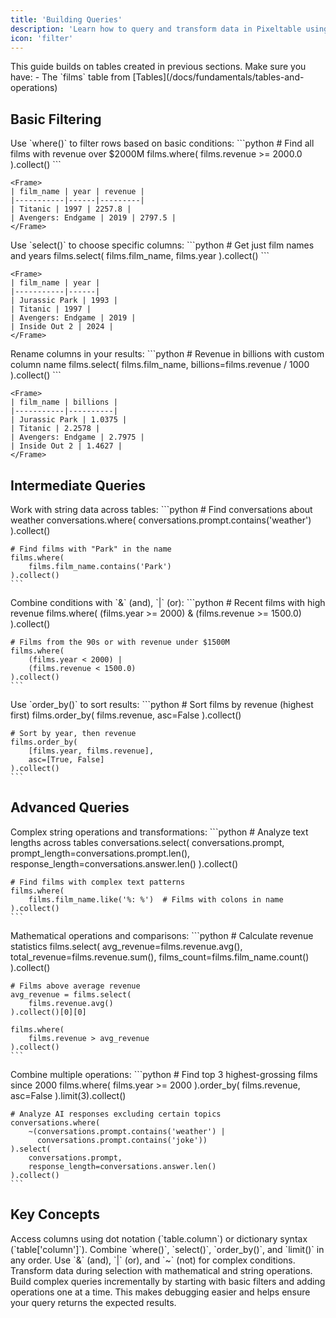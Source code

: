 ```yaml
---
title: 'Building Queries'
description: 'Learn how to query and transform data in Pixeltable using where() and select()'
icon: 'filter'
---
```


<Note>
This guide builds on tables created in previous sections. Make sure you have:
- The `films` table from [Tables](/docs/fundamentals/tables-and-operations)
</Note>

## Basic Filtering

<Tabs>
  <Tab title="Simple Where">
    Use `where()` to filter rows based on basic conditions:
    ```python
    # Find all films with revenue over $2000M
    films.where(
        films.revenue >= 2000.0
    ).collect()
    ```
    
    <Frame>
    | film_name | year | revenue |
    |-----------|------|---------|
    | Titanic | 1997 | 2257.8 |
    | Avengers: Endgame | 2019 | 2797.5 |
    </Frame>
  </Tab>

  <Tab title="Basic Select">
    Use `select()` to choose specific columns:
    ```python
    # Get just film names and years
    films.select(
        films.film_name, 
        films.year
    ).collect()
    ```

    <Frame>
    | film_name | year |
    |-----------|------|
    | Jurassic Park | 1993 |
    | Titanic | 1997 |
    | Avengers: Endgame | 2019 |
    | Inside Out 2 | 2024 |
    </Frame>
  </Tab>

  <Tab title="Column Naming">
    Rename columns in your results:
    ```python
    # Revenue in billions with custom column name
    films.select(
        films.film_name,
        billions=films.revenue / 1000
    ).collect()
    ```

    <Frame>
    | film_name | billions |
    |-----------|----------|
    | Jurassic Park | 1.0375 |
    | Titanic | 2.2578 |
    | Avengers: Endgame | 2.7975 |
    | Inside Out 2 | 1.4627 |
    </Frame>
  </Tab>
</Tabs>

## Intermediate Queries

<AccordionGroup>
  <Accordion title="Text Filtering" icon="font">
    Work with string data across tables:
    ```python
    # Find conversations about weather
    conversations.where(
        conversations.prompt.contains('weather')
    ).collect()

    # Find films with "Park" in the name
    films.where(
        films.film_name.contains('Park')
    ).collect()
    ```
  </Accordion>

  <Accordion title="Multiple Conditions" icon="filter">
    Combine conditions with `&` (and), `|` (or):
    ```python
    # Recent films with high revenue
    films.where(
        (films.year >= 2000) &
        (films.revenue >= 1500.0)
    ).collect()

    # Films from the 90s or with revenue under $1500M
    films.where(
        (films.year < 2000) |
        (films.revenue < 1500.0)
    ).collect()
    ```
  </Accordion>

  <Accordion title="Sorting Results" icon="arrow-down-wide-short">
    Use `order_by()` to sort results:
    ```python
    # Sort films by revenue (highest first)
    films.order_by(
        films.revenue, 
        asc=False
    ).collect()

    # Sort by year, then revenue
    films.order_by(
        [films.year, films.revenue], 
        asc=[True, False]
    ).collect()
    ```
  </Accordion>
</AccordionGroup>

## Advanced Queries

<CardGroup cols={1}>
  <Card title="Text Analysis" icon="text-size">
    Complex string operations and transformations:
    ```python
    # Analyze text lengths across tables
    conversations.select(
        conversations.prompt,
        prompt_length=conversations.prompt.len(),
        response_length=conversations.answer.len()
    ).collect()

    # Find films with complex text patterns
    films.where(
        films.film_name.like('%: %')  # Films with colons in name
    ).collect()
    ```
  </Card>

  <Card title="Numeric Analysis" icon="calculator">
    Mathematical operations and comparisons:
    ```python
    # Calculate revenue statistics
    films.select(
        avg_revenue=films.revenue.avg(),
        total_revenue=films.revenue.sum(),
        films_count=films.film_name.count()
    ).collect()
    
    # Films above average revenue
    avg_revenue = films.select(
        films.revenue.avg()
    ).collect()[0][0]
    
    films.where(
        films.revenue > avg_revenue
    ).collect()
    ```
  </Card>

  <Card title="Complex Filtering" icon="layer-group">
    Combine multiple operations:
    ```python
    # Find top 3 highest-grossing films since 2000
    films.where(
        films.year >= 2000
    ).order_by(
        films.revenue, 
        asc=False
    ).limit(3).collect()
    
    # Analyze AI responses excluding certain topics
    conversations.where(
        ~(conversations.prompt.contains('weather') | 
          conversations.prompt.contains('joke'))
    ).select(
        conversations.prompt,
        response_length=conversations.answer.len()
    ).collect()
    ```
  </Card>
</CardGroup>

## Key Concepts

<CardGroup cols={2}>
  <Card title="Column References" icon="table-columns">
    Access columns using dot notation (`table.column`) or dictionary syntax (`table['column']`).
  </Card>
  <Card title="Chaining Operations" icon="link">
    Combine `where()`, `select()`, `order_by()`, and `limit()` in any order.
  </Card>
  <Card title="Boolean Logic" icon="code-compare">
    Use `&` (and), `|` (or), and `~` (not) for complex conditions.
  </Card>
  <Card title="Transformations" icon="wand-magic-sparkles">
    Transform data during selection with mathematical and string operations.
  </Card>
</CardGroup>

<Tip>
Build complex queries incrementally by starting with basic filters and adding operations one at a time. This makes debugging easier and helps ensure your query returns the expected results.
</Tip>